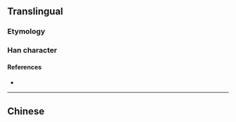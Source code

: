 {{also|攤}}
{{character info/new}}
==Translingual==

===Etymology===
{{Han simp|攤|f=難|t=难}}

===Han character===
{{Han char|rn=64|rad=手|as=10|sn=13|four=|canj=QEOG|ids=⿰扌难}}

====References====
* {{Han ref|kx=0449.081|hdz=31939.040|uh=644A|ud=25674}}

----

==Chinese==
{{zh-see|攤}}